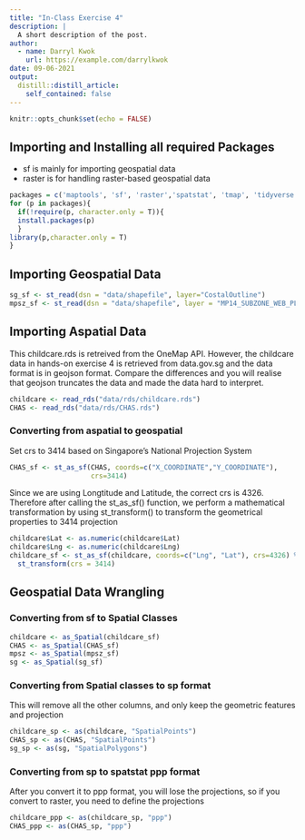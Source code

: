```yaml
---
title: "In-Class Exercise 4"
description: |
  A short description of the post.
author:
  - name: Darryl Kwok
    url: https://example.com/darrylkwok
date: 09-06-2021
output:
  distill::distill_article:
    self_contained: false
---
```



```r
knitr::opts_chunk$set(echo = FALSE)
```

## Importing and Installing all required Packages
- sf is mainly for importing geospatial data
- raster is for handling raster-based geospatial data

```r
packages = c('maptools', 'sf', 'raster','spatstat', 'tmap', 'tidyverse')
for (p in packages){
  if(!require(p, character.only = T)){
  install.packages(p)
  }
library(p,character.only = T)
}
```

## Importing Geospatial Data

```r
sg_sf <- st_read(dsn = "data/shapefile", layer="CostalOutline")
mpsz_sf <- st_read(dsn = "data/shapefile", layer = "MP14_SUBZONE_WEB_PL")
```

## Importing Aspatial Data

This childcare.rds is retreived from the OneMap API.
However, the childcare data in hands-on exercise 4 is retrieved from data.gov.sg and the data format is in geojson format. Compare the differences and you will realise that geojson truncates the data and made the data hard to interpret.
```r
childcare <- read_rds("data/rds/childcare.rds")
CHAS <- read_rds("data/rds/CHAS.rds")
```

### Converting from aspatial to geospatial

Set crs to 3414 based on Singapore's National Projection System
```r
CHAS_sf <- st_as_sf(CHAS, coords=c("X_COORDINATE","Y_COORDINATE"),
                    crs=3414)
```

Since we are using Longtitude and Latitude, the correct crs is 4326.
Therefore after calling the st_as_sf() function, we perform a mathematical transformation by using st_transform() to transform the geometrical properties to 3414 projection
```r
childcare$Lat <- as.numeric(childcare$Lat)
childcare$Lng <- as.numeric(childcare$Lng)
childcare_sf <- st_as_sf(childcare, coords=c("Lng", "Lat"), crs=4326) %>% 
  st_transform(crs = 3414)
```

## Geospatial Data Wrangling

### Converting from sf to Spatial Classes
```r
childcare <- as_Spatial(childcare_sf)
CHAS <- as_Spatial(CHAS_sf)
mpsz <- as_Spatial(mpsz_sf)
sg <- as_Spatial(sg_sf)
```

### Converting from Spatial classes to sp format
This will remove all the other columns, and only keep the geometric features and projection
```r
childcare_sp <- as(childcare, "SpatialPoints")
CHAS_sp <- as(CHAS, "SpatialPoints")
sg_sp <- as(sg, "SpatialPolygons")
```

### Converting from sp to spatstat ppp format
After you convert it to ppp format, you will lose the projections, so if you convert to raster, you need to define the projections
```r
childcare_ppp <- as(childcare_sp, "ppp")
CHAS_ppp <- as(CHAS_sp, "ppp")
```









